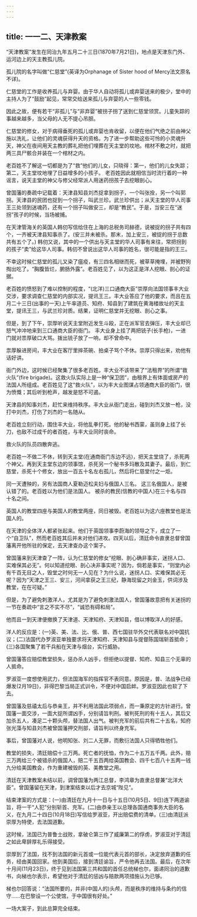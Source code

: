 ```yaml
---
---
---
```

title: 一一二、天津教案
---



“天津教案”发生在同治九年五月二十三日(1870年7月21日)，地点是天津东门外、运河边上的天主教孤儿院。

孤儿院的名字叫做“仁慈堂”(英译为Orphanage of Sister hood of Mercy法文原名不详)。

仁慈堂的工作是收养孤儿与弃婴。由于华人自动将孤儿或弃婴送来的极少，堂中的主持人为了“鼓励”起见，常常交给送来孤儿与弃婴的人一些零钱。

因此之故，便有若干“非孤儿”与“非弃婴”被拐子拐了送到仁慈堂领赏。儿童失踪的事越来越多，当父母的人无不提心吊胆。

仁慈堂的修女，对于病得垂死的孤儿或弃婴也肯收留，以便在他们气绝之前由神父施以洗礼，让他们的灵魂获得升天的资格。为了进一步帮助这些可怜的小灵魂升天，神父在夜间用天主教的葬礼把他们埋葬在天主堂的坟地。棺材不敷之时，就把两三具尸骸合并装在一个棺材之内。

老百姓不了解这一切都是为了“救”他们的儿女，只晓得：第一，他们的儿女失踪；第二，天主堂坟地埋了日益增多的小孩子。 老百姓因此就相信当时流行着的一种谣言，说天主堂的神父与修父经常派人用迷药拐孩子去挖眼剖心。

曾国藩的奏疏中记载着：天津县知县刘杰捉拿到拐子，一个叫张拴，另一个叫郭拐。天津县的民团也捉到一个拐子，叫武兰珍。武兰珍供出；从天主堂的华人司事王三处领到迷魂药，还有一个拐子叫做安三，却是“教民”。于是，当安三在“迷拐”孩子的时候，当场被捕。

在天津管海关的英国人韩仞写信给住在上海的总税务司赫德，说被捉的拐子共有四个，一齐被天津县知事杀了。(安三并未被杀。那末，加上安三，被捉的拐于总数共有五个了。) 韩仞又说，其中的一个供出与天主堂的华人司事有来往，常把拐到的孩子“卖”给这华人司事。韩仞不曾说出这华人司事的姓名，很可能是指的王三。

不幸这时候仁慈堂的孤儿又染了瘟疫，有三四名相继而死，被草草掩埋，并被野狗掏出吃了。“胸腹皆烂，腑肠外露”。老百姓见了，以为这正是洋人挖眼、剖心的证据。

老百姓的愤怒到了难以控制的程度，“(北洋)三口通商大臣”崇厚向法国领事丰大业交涉，要求调查仁慈堂的内部实况，提讯王三。丰大业答应了他的要求，而且在五月二十三日(出事的一天)上午率道员、知府、知县到了建筑在黄海楼故址的天主堂，提讯王三，与武兰珍对质。结果，证明仁慈堂并无挖眼、剖心之事。

但是，到了下午，崇厚听说天主堂附近发生斗殴，正在派军官去弹压，丰大业却已怒气冲冲地来到三口通商大臣的衙门。 丰大业身上挂了两把铳子(长手枪)，一进门就对祟厚破口大骂。拨出铳子放了一响，却不曾命中。

祟厚躲进房间，丰大业在客厅里摔茶碗、拍桌子骂个不休。崇厚只得出来，劝他有话好讲。

衙门外边，这时候已经聚集了很多老百姓。丰大业不该带来了“法租界”的所谓“救火队”(fire brigade)。这救火队实际上是一种“保卫团”，由租界上有体面或房产的法国人所组成。老百姓见了这“救火队”，以为丰大业图谋占领通商大臣的衙门，很为愤慨；其后听到枪声，越发是怒不可遏。

天津县的知事刘杰，赶忙来维持秩序。丰大业从衙门走出，碰到刘杰又放一枪，没打中刘杰，打伤了刘杰的一名随从。

老百姓立刻行动，围住丰大业，将他乱拳打死。他的秘书西蒙，虽则身上挂了长刀，也敌不过成千的者百姓，与丰大业同时丧命。

救火队的队员四散奔逃。

老百姓一不做二不休，转到天主堂(在通商衙门东边不远)，把天主堂烧了，杀死两个神父。再到天主堂东边的领事馆，杀死另一个秘书多玛散及其妻子。最后，到仁慈堂，杀死十个修女，放出一百五十名左右孤儿，然后将仁慈堂付之一炬。

同一天遭殃的，另有法国商人夏勒迈松夫妇与俄国人三名。 这三名俄国人，是被认错了的。老百姓以为他们是法国人。 被杀的教民(信教的中国人)在三十名与四十名之间。

英国人的教堂四座与美国人的教堂两座，同日被毁。老百姓以为这六座教堂也是法国人的。

在天津的全体洋人都紧张起来。他们于英国领事李蔚海的领导之下，成立了一个“自卫队”，然而老百姓其后并未对他们进攻。四天以后，清廷命令直隶总督曾国藩离开他所驻的保定，去天津查办这个案子。

曾国藩来到天津查了一阵，认为仁慈堂的修女“挖眼、剖心确非事实，迷拐人口、实难保其必无”。何以知道挖眼、剖心决非事实呢？因为，倘若是事实，“则堂内必有千百无目之人，毁堂之时何无一人见在？为什么说，迷拐人口、实难保其必无呢？因为“天津之王三、安三，河间拿获之王三纪，静海现留之刘金玉，供词涉及教堂，在在可疑。”

但是，为了避免刺激洋人，尤其是为了避免刺激法国人，曾国藩故意把有关迷拐的一节在奏疏中“言之不实不尽”，“诚恐有碍和局”。

他而且一到天津便撤换了天津道、天津知府、天津知县，借以博取洋人的好感。

洋人的反应是：(一)英、美、法、比、俄、普、西七国驻华外交代表联名对中国抗议；(二)法国代办罗淑亚单独要求将天津知府、天津知县与提督陈国瑞斩首抵命；(三)各国聚集了若干兵船在天津与烟台，实行威胁。

曾国藩答应赔偿教堂损失，惩办杀人凶手，但拒绝以提督、知府、知县三个无辜的人抵命。

罗淑亚一度想使用武力，但法国海军的指挥官不表同意。原因是，普、法战争已经爆发(2月19日)，非得巴黎当局正式训令，不便对中国启衅。罗淑亚因此也软了下去。

曾国藩及慈禧太后与恭亲王，并不利用法国此项弱点，而一秉原定的方针进行。曾国藩一面交涉，一面大捉所谓凶手，分别请旨判刑。被判死刑的有十五人，其后又加杀五人，凑足二十颗头颅，替法国人出气。被判充军的前后共有二十五名，知府张光藻与知县刘杰被曾国藩押交刑部，请旨判以终身充军。

事后，曾国藩对人说，他明知张、刘二人无罪，而敷衍法国人只得牺牲他们。

教堂的损失，清廷赔偿十三万两。死亡者的抚恤，作为二十五万五千两。此外，赔三万两给三个被错杀的俄国人，赔二千五百两给英国教会、四千七百八十五两一钱九分给美国教会，作为重建被毁的英、美教堂之用。

清廷在天津教案未结以前，调曾国藩为两江总督，李鸿章为直隶总督兼“北洋大臣”。曾国藩留在天津，到津案结束以后才去京城“陛见”。

结束津案的方式是：(一)由清廷在九月十一日与十五日(10月5日、9日)连下两道谕旨，将一干“人犯”分别斩首、充军。(二)由恭亲王以总理各国通商事务大臣的名义，在九月二十四日(10月18日)写信给罗淑亚，开出赔偿费的清单。(三)由清廷派崇厚为特使，去法国道歉。

这时候，法国已为普鲁士战败，拿破仑第三作了威廉第二的俘虏，罗淑亚对于清廷之如此卑辞厚礼乐得接受。

崇厚到了法国，找不到法国的新元首或一位能代表元首的部长，决定放弃道歉的任务，经由美国回家。他到美国后，接到清廷谕旨，严令他再去法国。最后，在次年十月间(11月23日)，终于见到法国第三共和国的首任总统梯也尔，面递同治的道歉书，向梯也尔表示，希望他对于清廷的惩凶与赔款两项措施认为已够。

梯也尔回答说：“法国所要的，并非(中国人的)头颅，而是秩序的维持与条约的信守……在巴黎设一个公使馆，于中国很有好处。”

一场大案子，到此总算完全结束。